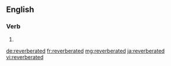 ==English==

===Verb===
{{head|en|verb form}}

# {{en-past of|reverberate}}

[[de:reverberated]]
[[fr:reverberated]]
[[mg:reverberated]]
[[ja:reverberated]]
[[vi:reverberated]]